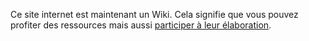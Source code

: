 Ce site internet est maintenant un Wiki. Cela signifie que vous pouvez profiter des ressources mais aussi [[Help:How to contribute | participer à leur élaboration]].